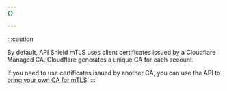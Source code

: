 ```yaml
---
{}

---
```


:::caution

By default, API Shield mTLS uses client certificates issued by a Cloudflare Managed CA. Cloudflare generates a unique CA for each account.

If you need to use certificates issued by another CA, you can use the API to [bring your own CA for mTLS](/ssl/client-certificates/byo-ca/).
:::
